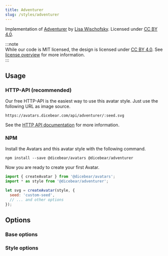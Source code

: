 ```yaml
---
title: Adventurer
slug: /styles/adventurer
---
```



<Examples style={style} />

Implementation of [Adventurer](https://www.figma.com/file/Iebd5sD90Hvs14Gwhdov0R) by
[Lisa Wischofsky](https://www.instagram.com/lischis_adventures/). Licensed under
[CC BY 4.0](https://creativecommons.org/licenses/by/4.0/).

:::note  
While our code is MIT licensed, the design is licensed under [CC BY 4.0](https://creativecommons.org/licenses/by/4.0/).
See [license overview](/licenses) for more information.  
:::

## Usage

### HTTP-API (recommended)

Our free HTTP-API is the easiest way to use this avatar style. Just use the following URL as image source.

    https://avatars.dicebear.com/api/adventurer/:seed.svg

See the [HTTP API documentation](/docs/http-api) for more information.

### NPM

Install the Avatars and this avatar style with the following command.

    npm install --save @dicebear/avatars @dicebear/adventurer

Now you are ready to create your first Avatar.

```js
import { createAvatar } from '@dicebear/avatars';
import * as style from '@dicebear/adventurer';

let svg = createAvatar(style, {
  seed: 'custom-seed',
  // ... and other options
});
```

## Options

### Base options

<Options schema={coreSchema} />

### Style options

<Options schema={style.schema} />
